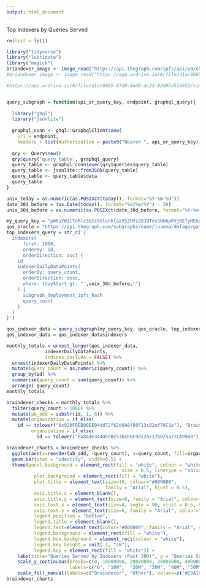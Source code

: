 ```yaml
---
output: html_document
---
```


Top Indexers by Queries Served

```r
rm(list = ls())

library("tidyverse")
library("lubridate")
library("magick")
briandexer_image <- image_read("https://api.thegraph.com/ipfs/api/v0/cat?arg=QmYmiEYF1rkNthNLdpi831SW97o2LGSeA7FfKGbhLgUTNQ")
#briandexer_image <- image_read("https://app.ardrive.io/#/file/d1ac0665-07d9-4ed8-ac21-92d05d513652/view")

#https://app.ardrive.io/#/file/d1ac0665-07d9-4ed8-ac21-92d05d513652/view


query_subgraph = function(api_or_query_key, endpoint, graphql_query){
  
  library("ghql")
  library("jsonlite")
  
  graphql_conn <- ghql::GraphqlClient$new(
    url = endpoint, 
    headers = list(Authorization = paste0("Bearer ", api_or_query_key)))
  
  qry <- Query$new()
  qry$query('query_table', graphql_query)
  query_table <- graphql_conn$exec(qry$queries$query_table)
  query_table <- jsonlite::fromJSON(query_table)
  query_table <- query_table$data
  query_table
}

```

```r
unix_today = as.numeric(as.POSIXct(today(), format="%Y-%m-%d"))
date_30d_before = (as.Date(today(), format="%d/%m/%Y") - 30)
unix_30d_before = as.numeric(as.POSIXct(date_30d_before, format="%Y-%m-%d"))

my_query_key = "pWRuYW1lTnRlc3QtcXVlcnkta2V5ZHVzZXJUTesSNU6pKVj6EfyMEkqfErYbirRmc2lnbmVyVE3rEjVOqSlY-hH8jBJKnxK2G4q0aGNoYWluX2lkGaSxaGNvbnRyYWN0VEgvWNNRPjhgNmcEBLNcs_LfZ6dQxQnqFbv8C1tHjhKNtXPDWEvMUYUrfuDUJTFT9JxA7ik7EzT15sBfazw6dbYo9kM6PS3AE86idfR8G7nKfnhMRhs"
qos_oracle = "https://api.thegraph.com/subgraphs/name/juanmardefago/gateway-qos-oracle"
top_indexers_query = str_c('{
  indexers(
      first: 1000, 
      orderBy: id, 
      orderDirection: asc) {
    id
    indexerDailyDataPoints(
      orderBy: query_count,
      orderDirection: desc,
      where: {dayStart_gt: "',unix_30d_before,'"}
    ) {
      subgraph_deployment_ipfs_hash
      query_count
    }
  }
}')

qos_indexer_data = query_subgraph(my_query_key, qos_oracle, top_indexers_query)
qos_indexer_data = qos_indexer_data$indexers

monthly_totals = unnest_longer(qos_indexer_data,
              indexerDailyDataPoints,
              indices_include = FALSE) %>% 
  unnest(indexerDailyDataPoints) %>% 
  mutate(query_count = as.numeric(query_count)) %>% 
  group_by(id) %>% 
  summarise(query_count = sum(query_count)) %>% 
  arrange(-query_count)
monthly_totals
```
```r
braindexer_checks = monthly_totals %>% 
  filter(query_count > 1000) %>% 
  mutate(ab_add = substr(id, 1, 6)) %>% 
  mutate(organization = if_else(
    id == tolower("0x920FDEB00EE04dd72f62d8A8f80F13c82ef76C1e"), "Braindexer", "other"),
         organization = if_else(
           id == tolower("0x844e344DFdBc538cb6E9d120717b025a77CA9948"), "Braindexer", organization))

braindexer_charts = braindexer_checks %>% 
  ggplot(aes(x=reorder(ab_add, -query_count), y=query_count, fill=organization)) + 
  geom_bar(stat = "identity", width=0.5) +
  theme(panel.background = element_rect(fill = "white", colour = "white", 
                                          size = 0.5, linetype = "solid"),
          plot.background = element_rect(fill = "white"),
          plot.title = element_text(size=10, colour="#000000", 
                                    family = "Arial", hjust = 0.5),
          axis.title.x = element_blank(),
          axis.title.y = element_text(size=6, family = "Arial", colour="#000000"),
          axis.text.x = element_text(size=4, angle = 90, vjust = 0.5, hjust=1),
          axis.text.y = element_text(size=6, family = "Arial", colour="#000000"),
          legend.position = "bottom", 
          legend.title = element_blank(),
          legend.text=element_text(color="#000000", family = "Arial", size=6),
          legend.background = element_rect(fill = "white"),
          legend.box.background = element_rect(colour = "white"),
          legend.key.height = unit(.1, "cm"),
          legend.key = element_rect(fill = "white")) +
    labs(title="Queries Served by Indexers (Past 30D)", y = "Queries Served by Indexer (Past 30D)") +
    scale_y_continuous(breaks=c(0, 10000000, 20000000, 30000000, 40000000, 50000000), 
                       labels=c("0", "10M",  "20M", "30M", "40M", "50M")) +
    scale_fill_manual(labels=c("Braindexer", "Other"), values=c('#E9A1C9', '#00CED4')) 
braindexer_charts
```













